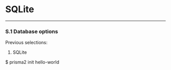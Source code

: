 
# SQLite

---

### S.1 Database options

Previous selections: 

1. SQLite

<Terminal>
  $ prisma2 init hello-world
  <Spacer height={20} />
  <Title primary="How do you want to proceed?" />
  <Spacer height={8} />
  <span></span>
  <Spacer height={16} />
  <Line />
  <Spacer height={16} />
  <Button label="Create new SQLite file" description="Easy setup to start from scratch" labelWidth={200} isSelected href="./from-scratch" />
  <Button label="Use existing SQLite file" description="Requires the path to the file" labelWidth={200} href="./introspection" />
  <Spacer height={16} />
  <Line />
  <Spacer height={16} />
  <Button icon="back" label="Back" href="../" description="(Database selection)" />
</Terminal>

<br/>

